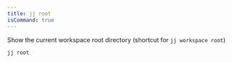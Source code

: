 ```yaml
---
title: jj root
isCommand: true
---
```


Show the current workspace root directory (shortcut for `jj workspace root`)

```shell title="Usage"
jj root
```

